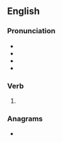 ==English==

===Pronunciation===
* {{IPA|en|/niːdz/}}
* {{audio|en|LL-Q1860 (eng)-Mélange a trois-kneads.wav |Audio (UK)}}
* {{rhymes|en|iːdz|s=1}}
* {{homophones|en|needs}}

===Verb===
{{head|en|verb form}}

# {{en-third-person singular of|knead}}

===Anagrams===
* {{anagrams|en|a=adekns|Daneks|sandek|snaked}}